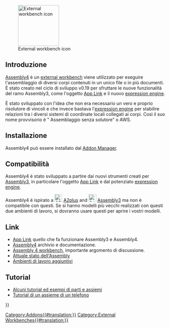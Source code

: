 <languages/>

[[Image:Assembly4_workbench_icon.svg|thumb|128px|External workbench icon]]

<span id="Introduction"></span>
== Introduzione ==

{{TOCright}}

[[Assembly4_Workbench|Assembly4]] è un [[external_workbenches|external workbench]] viene utilizzato per eseguire l'assemblaggio di diversi corpi contenuti in un unico file o in più documenti. È stato creato nel ciclo di sviluppo v0.19 per sfruttare le nuove funzionalità del ramo Assembly3, come l'oggetto [[App_Link|App Link]] e il nuovo [[expressions|expression engine]].

È stato sviluppato con l'idea che non era necessario un vero e proprio risolutore di vincoli e che invece bastava l'[[expressions|expression engine]] per stabilire relazioni tra i diversi sistemi di coordinate locali collegati ai corpi. Così il suo nome provvisorio è " Assemblaggio senza solutore" o AWS.

<span id="Installation"></span>
== Installazione ==

Assembly4 può essere installato dal [[Std_AddonMgr|Addon Manager]].

<span id="Compatibility"></span>
== Compatibilità ==

Assembly4 è stato sviluppato a partire dai nuovi strumenti creati per [[Assembly3_Workbench|Assembly3]], in particolare l'oggetto [[App_Link|App Link]] e dal potenziato [[expressions|expression engine]].

Assembly4 è ispirato a [[File:A2p_workbench.svg|24px]] [[A2plus_Workbench|A2plus]] and [[File:Assembly3_workbench_icon.svg|24px]] [[Assembly3_Workbench|Assembly3]] ma non è compatibile con questi. Se si hanno modelli più vecchi realizzati con questi due ambienti di lavoro, si dovranno usare questi per aprire i vostri modelli.

<span id="Links"></span>
==Link==

* [[App_Link|App Link]] quello che fa funzionare Assembly3 e Assembly4.
* [https://github.com/Zolko-123/FreeCAD_Assembly4 Assembly4] archivio e documentazione.
* [https://forum.freecadweb.org/viewtopic.php?f=20&t=34806 Assembly 4 workbench], importante argomento di discussione.
* [https://forum.freecadweb.org/viewtopic.php?f=20&t=34583 Attuale stato dell'Assembly]
* [[External_workbenches|Ambienti di lavoro aggiuntivi]]

<span id="Tutorials"></span>
== Tutorial ==

* [https://github.com/Zolko-123/FreeCAD_Examples Alcuni tutorial ed esempi di parti e assiemi]
* [https://github.com/thermalling/FreeCADAsm4_TutorialSubassembly/ Tutorial di un assieme di un telefono]

{{Userdocnavi{{#translation:}}}}
[[Category:Addons{{#translation:}}]]
[[Category:External Workbenches{{#translation:}}]]